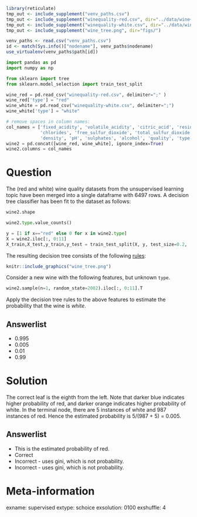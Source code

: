 ```r
library(reticulate)
tmp_out <- include_supplement("venv_paths.csv")
tmp_out <- include_supplement("winequality-red.csv", dir="../data/wine+quality/")
tmp_out <- include_supplement("winequality-white.csv", dir="../data/wine+quality/")
tmp_out <- include_supplement("wine_tree.png", dir="figs/")

venv_paths <- read.csv("venv_paths.csv")
id <- match(Sys.info()["nodename"], venv_paths$nodename)
use_virtualenv(venv_paths$path[id])
```

```python
import pandas as pd
import numpy as np

from sklearn import tree
from sklearn.model_selection import train_test_split

wine_red = pd.read_csv("winequality-red.csv", delimiter=";" )
wine_red['type'] = "red"
wine_white = pd.read_csv("winequality-white.csv", delimiter=";")
wine_white['type'] = "white"

# remove spaces in column names:
col_names = ['fixed_acidity', 'volatile_acidity', 'citric_acid', 'residual_sugar',
             'chlorides', 'free_sulfur_dioxide', 'total_sulfur_dioxide',
             'density', 'pH', 'sulphates', 'alcohol', 'quality', 'type']
wine2 = pd.concat([wine_red, wine_white], ignore_index=True)
wine2.columns = col_names
```

Question
========
The (red and white) wine quality datasets from the unsupervised learning topic 
have been merged into a single dataframe with 6497 rows. A decision tree 
classifier has been fit to the dataset as follows:

```python
wine2.shape

wine2.type.value_counts()

y = [1 if x=="red" else 0 for x in wine2.type]
X = wine2.iloc[:, 0:11]
X_train,X_test,y_train,y_test = train_test_split(X, y, test_size=0.2,  random_state=14, stratify=y)
```

The resulting decision tree consists of the following [rules](wine_tree.png):
```r
knitr::include_graphics("wine_tree.png")

```

Consider a new wine with the following features, but unknown `type`. 
```python
wine2.sample(n=1, random_state=2002).iloc[:, 0:11].T
```

Apply the decision tree rules to the above features to estimate the probability 
that the wine is *white*.

Answerlist
----------

* 0.995
* 0.005
* 0.01
* 0.99

Solution
========

The correct leaf is the eighth from the left. Note that darker blue indicates 
higher probability of red, and darker orange indicates higher probability of 
white. In the terminal node, there are 5 instances of white and 987 instances 
of red. Hence the estimated probability is 5/(987 + 5) = 0.005.

Answerlist
----------
* This is the estimated probability of red.
* Correct
* Incorrect - uses gini, which is not probability.
* Incorrect - uses gini, which is not probability.

Meta-information
================
exname: supervised
extype: schoice
exsolution: 0100
exshuffle: 4

